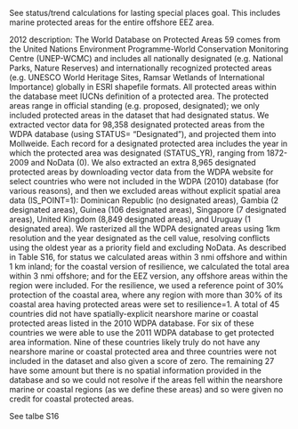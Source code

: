 See status/trend calculations for lasting special places goal.  This includes marine protected areas for the entire offshore EEZ area.

2012 description:
The World Database on Protected Areas
59 comes from the United Nations Environment
Programme-World Conservation Monitoring Centre
(UNEP-WCMC) and includes all nationally
designated (e.g. National Parks, Nature Reserves) and
internationally recognized protected areas (e.g.
UNESCO World Heritage Sites, Ramsar Wetlands of
International Importance) globally in ESRI shapefile
formats. All protected areas within the database meet
IUCNs definition of a protected area. The protected
areas range in official standing (e.g. proposed,
designated); we only included protected areas in the
dataset that had designated status. We extracted
vector data for 98,358 designated protected areas
from the WDPA database (using STATUS=
"Designated"), and projected them into Mollweide.
Each record for a designated protected area includes
the year in which the protected area was designated
(STATUS_YR), ranging from 1872-2009 and NoData
(0). We also extracted an extra 8,965 designated
protected areas by downloading vector data from the
WDPA website for select countries who were not
included in the WDPA (2010) database (for various
reasons), and then we excluded areas without explicit
spatial area data (IS_POINT=1): Dominican Republic
(no designated areas), Gambia (2 designated areas),
Guinea (106 designated areas), Singapore (7
designated areas), United Kingdom (8,849 designated
areas), and Uruguay (1 designated area).
We rasterized all the WDPA designated areas
using 1km resolution and the year designated as the
cell value, resolving conflicts using the oldest year as
a priority field and excluding NoData. As described in
Table S16, for status we calculated areas within 3 nmi
offshore and within 1 km inland; for the coastal
version of resilience, we calculated the total area
within 3 nmi offshore; and for the EEZ version, any
offshore areas within the region were included. For the resilience, we used a reference point of 30%
protection of the coastal area, where any region with
more than 30% of its coastal area having protected
areas were set to resilience=1. A total of 45 countries
did not have spatially-explicit nearshore marine or
coastal protected areas listed in the 2010 WDPA
database. For six of these countries we were able to
use the 2011 WDPA database to get protected area
information. Nine of these countries likely truly do
not have any nearshore marine or coastal protected
area and three countries were not included in the
dataset and also given a score of zero. The remaining
27 have some amount but there is no spatial
information provided in the database and so we could
not resolve if the areas fell within the nearshore
marine or coastal regions (as we define these areas)
and so were given no credit for coastal protected
areas.

See talbe S16